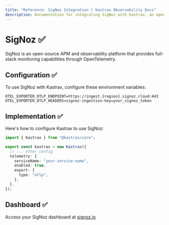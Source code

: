 ```yaml
---
title: "Reference: SigNoz Integration | Kastrax Observability Docs"
description: Documentation for integrating SigNoz with Kastrax, an open-source APM and observability platform providing full-stack monitoring through OpenTelemetry.
---
```


# SigNoz ✅

SigNoz is an open-source APM and observability platform that provides full-stack monitoring capabilities through OpenTelemetry.

## Configuration ✅

To use SigNoz with Kastrax, configure these environment variables:

```env
OTEL_EXPORTER_OTLP_ENDPOINT=https://ingest.{region}.signoz.cloud:443
OTEL_EXPORTER_OTLP_HEADERS=signoz-ingestion-key=your_signoz_token
```

## Implementation ✅

Here's how to configure Kastrax to use SigNoz:

```typescript
import { Kastrax } from "@kastrax/core";

export const kastrax = new Kastrax({
  // ... other config
  telemetry: {
    serviceName: "your-service-name",
    enabled: true,
    export: {
      type: "otlp",
    },
  },
});
```

## Dashboard ✅

Access your SigNoz dashboard at [signoz.io](https://signoz.io/)
